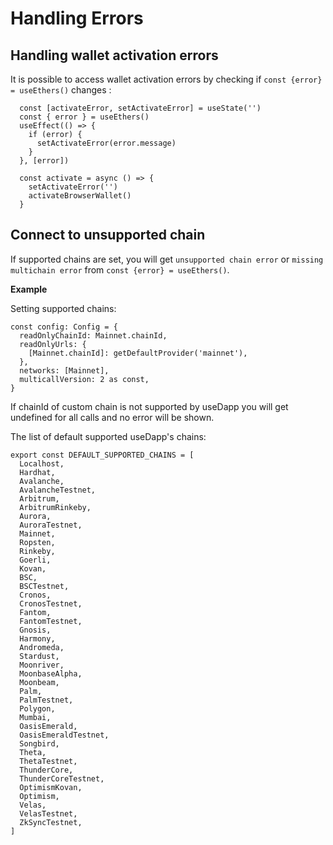 # Handling Errors

## Handling wallet activation errors

It is possible to access wallet activation errors by checking if `const {error} = useEthers()` changes :

```tsx
  const [activateError, setActivateError] = useState('')
  const { error } = useEthers()
  useEffect(() => {
    if (error) {
      setActivateError(error.message)
    }
  }, [error])

  const activate = async () => {
    setActivateError('')
    activateBrowserWallet()
  }
```

## Connect to unsupported chain

If supported chains are set, you will get `unsupported chain error` or `missing multichain error` from `const {error} = useEthers()`.

**Example**

Setting supported chains:

```tsx
const config: Config = {
  readOnlyChainId: Mainnet.chainId,
  readOnlyUrls: {
    [Mainnet.chainId]: getDefaultProvider('mainnet'),
  },
  networks: [Mainnet],
  multicallVersion: 2 as const,
}
```

If chainId of custom chain is not supported by useDapp you will get undefined for all calls and no error will be shown.

The list of default supported useDapp's chains:

```tsx
export const DEFAULT_SUPPORTED_CHAINS = [
  Localhost,
  Hardhat,
  Avalanche,
  AvalancheTestnet,
  Arbitrum,
  ArbitrumRinkeby,
  Aurora,
  AuroraTestnet,
  Mainnet,
  Ropsten,
  Rinkeby,
  Goerli,
  Kovan,
  BSC,
  BSCTestnet,
  Cronos,
  CronosTestnet,
  Fantom,
  FantomTestnet,
  Gnosis,
  Harmony,
  Andromeda,
  Stardust,
  Moonriver,
  MoonbaseAlpha,
  Moonbeam,
  Palm,
  PalmTestnet,
  Polygon,
  Mumbai,
  OasisEmerald,
  OasisEmeraldTestnet,
  Songbird,
  Theta,
  ThetaTestnet,
  ThunderCore,
  ThunderCoreTestnet,
  OptimismKovan,
  Optimism,
  Velas,
  VelasTestnet,
  ZkSyncTestnet,
]
```
